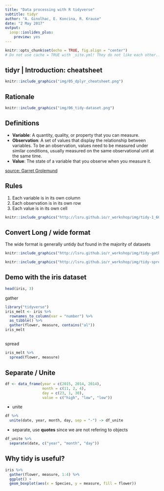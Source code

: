 ```yaml
---
title: "Data processing with R tidyverse"
subtitle: tidyr
author: "A. Ginolhac, E. Koncina, R. Krause"
date: "2 May 2017"
output:
  iosp::ioslides_plus:
    preview: yes
---
```


```r
knitr::opts_chunk$set(echo = TRUE, fig.align = "center")
# Do not use cache = TRUE with _site.yml! They do not like each other...
```

## tidyr | Introduction: cheatsheet

```r
knitr::include_graphics("img/05_dplyr_cheatsheet.png")
```


## Rationale


```r
knitr::include_graphics("img/06_tidy-dataset.png")
```


## Definitions

+ **Variable**: A quantity, quality, or property that you can measure.
+ **Observation**: A set of values that display the relationship between variables. To be an observation, values need to be measured under similar conditions, usually measured on the same observational unit at the same time.
+ **Value**: The state of a variable that you observe when you measure it.

[source: Garret Grolemund](http://garrettgman.github.io/tidying/)

## Rules

1. Each variable is in its own column
2. Each observation is in its own row
3. Each value is in its own cell

```r
knitr::include_graphics("http://lsru.github.io/r_workshop/img/tidy-1_600.png")
```

## Convert Long / wide format

The wide format is generally untidy _but_ found in the majority of datasets


```r
knitr::include_graphics("http://lsru.github.io/r_workshop/img/tidy-gather_600.png")
```
```r
knitr::include_graphics("http://lsru.github.io/r_workshop/img/tidy-spread_600.png")
```


## Demo with the iris dataset

```r
head(iris, 3)
```

gather

```r
library("tidyverse")
iris_melt <- iris %>%
  rownames_to_column(var = "number") %>%
  as_tibble() %>%
  gather(flower, measure, contains("al"))
iris_melt
```

##

spread

```r
iris_melt %>%
  spread(flower, measure)
```

## Separate / Unite

```r
df <- data_frame(year = c(2015, 2014, 2014),
                 month = c(11, 2, 4),
                 day = c(23, 1, 30),
                 value = c("high", "low", "low"))
```

- unite

```r
df %>%
  unite(date, year, month, day, sep = "-") -> df_unite
```

- separate, use **quotes** since we are not refering to objects

```r
df_unite %>%
  separate(date, c("year", "month", "day"))
```


## Why tidy is useful?

```r
iris %>%
  gather(flower, measure, 1:4) %>%
  ggplot() +
  geom_boxplot(aes(x = Species, y = measure, fill = flower))
```
